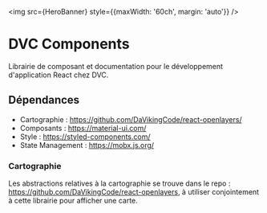 

<Meta title="Documentation/Introduction"  />

<img src={HeroBanner} style={{maxWidth: '60ch', margin: 'auto'}} />

# DVC Components

Librairie de composant et documentation pour le développement d'application React chez DVC.

## Dépendances

- Cartographie : https://github.com/DaVikingCode/react-openlayers/
- Composants : https://material-ui.com/
- Style : https://styled-components.com/
- State Management : https://mobx.js.org/

### Cartographie

Les abstractions relatives à la cartographie se trouve dans le repo : https://github.com/DaVikingCode/react-openlayers, à utiliser conjointement à cette librairie pour afficher une carte.

